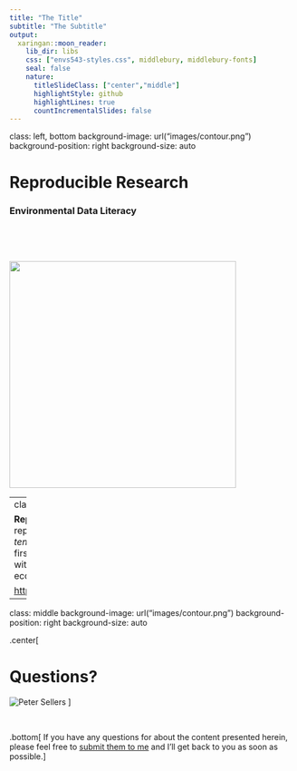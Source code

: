 ```yaml
---
title: "The Title"
subtitle: "The Subtitle"
output:
  xaringan::moon_reader:
    lib_dir: libs
    css: ["envs543-styles.css", middlebury, middlebury-fonts]
    seal: false
    nature:
      titleSlideClass: ["center","middle"]
      highlightStyle: github
      highlightLines: true
      countIncrementalSlides: false
---
```


class: left, bottom
background-image: url("images/contour.png")
background-position: right
background-size: auto


# Reproducible Research



### Environmental Data Literacy


<p>&nbsp;</p>

<p>&nbsp;</p>

<img src="images/logo1.svg" width="400px">




---
class: middle center

<strong>Reproducible Reseach</strong> is about reproducing the most *basic tenets* you were taught in your first physical science laboratory within your data analysis ecosystem.

[https://www.repro4everyone.org/](https://www.repro4everyone.org/)








---

class: middle
background-image: url("images/contour.png")
background-position: right
background-size: auto

.center[

# Questions?


![Peter Sellers](images/peter_sellers.gif)
]

<p>&nbsp;</p>

.bottom[ If you have any questions for about the content presented herein, please feel free to [submit them to me](https://docs.google.com/forms/d/e/1FAIpQLScrAGM5Zl8vZTPqV8DVSnSrf_5enypyp0717jG4PZiTlVHDjQ/viewform?usp=sf_link) and I'll get back to you as soon as possible.]


